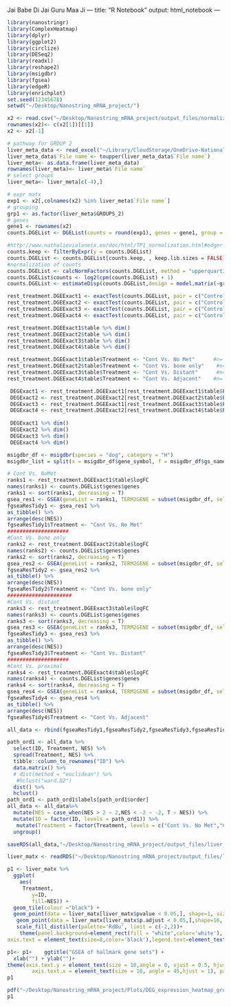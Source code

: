 Jai Babe Di
Jai Guru Maa Ji
---
title: "R Notebook"
output: html_notebook
---


```r
library(nanostringr)
library(ComplexHeatmap)
library(dplyr)
library(ggplot2)
library(circlize)
library(DESeq2)
library(readxl)
library(reshape2)
library(msigdbr)
library(fgsea)
library(edgeR)
library(enrichplot)
set.seed(12345678)
setwd("~/Desktop/Nanostring_mRNA_project/")
```


```r
x2 <- read.csv("~/Desktop/Nanostring_mRNA_project/output_files/normalized_liver_data.csv", check.names = FALSE)
rownames(x2)<- c(x2[1])[[1]]
x2 <- x2[-1]
```

```r
# pathway for GROUP 2
liver_meta_data <- read_excel("~/Library/CloudStorage/OneDrive-NationalInstitutesofHealth/Work/Nanostring_data/NATanalysis1.xlsx",sheet = "Sheet3")
liver_meta_data$`File name`<- toupper(liver_meta_data$`File name`)
liver_meta<- as.data.frame(liver_meta_data)
rownames(liver_meta)<- liver_meta$`File name`
# select groups
liver_meta<- liver_meta[c(-4),]
```

```r
# expr matx
exp1 <- x2[,colnames(x2) %in% liver_meta$`File name`]
# grouping 
grp1 <- as.factor(liver_meta$GROUPS_2)
# genes
gene1 <- rownames(x2)
counts.DGEList <- DGEList(counts = round(exp1), genes = gene1, group = grp1)
```



```r
#http://www.nathalievialaneix.eu/doc/html/TP1_normalization.html#edger
counts.keep <- filterByExpr(y = counts.DGEList)
counts.DGEList <- counts.DGEList[counts.keep, , keep.lib.sizes = FALSE]
#normalization of counts
counts.DGEList <- calcNormFactors(counts.DGEList, method = "upperquartile")
counts.DGEList$counts <- log2(cpm(counts.DGEList) + 1)
counts.DGEList <- estimateDisp(counts.DGEList,design = model.matrix(~grp1))

rest_treatment.DGEExact1 <- exactTest(counts.DGEList, pair = c("Control","1a"))
rest_treatment.DGEExact2 <- exactTest(counts.DGEList, pair = c("Control","1b"))
rest_treatment.DGEExact3 <- exactTest(counts.DGEList, pair = c("Control","3a"))
rest_treatment.DGEExact4 <- exactTest(counts.DGEList, pair = c("Control","3b"))

rest_treatment.DGEExact1$table %>% dim()
rest_treatment.DGEExact2$table %>% dim()
rest_treatment.DGEExact3$table %>% dim()
rest_treatment.DGEExact4$table %>% dim()
```


```r
rest_treatment.DGEExact1$table$Treatment <- "Cont Vs. No Met"      #n= 797
rest_treatment.DGEExact2$table$Treatment <- "Cont Vs. bone only"    #n= 797
rest_treatment.DGEExact3$table$Treatment <- "Cont Vs. Distant"      #n= 797
rest_treatment.DGEExact4$table$Treatment <- "Cont Vs. Adjacent"    #n= 797

 DEGExact1 <- rest_treatment.DGEExact1[rest_treatment.DGEExact1$table$PValue <0.05,]#"Cont Vs. NoMet" = 106 
 DEGExact2 <- rest_treatment.DGEExact2[rest_treatment.DGEExact2$table$PValue <0.05,]# "Cont Vs. bone only" =  110
 DEGExact3 <- rest_treatment.DGEExact1[rest_treatment.DGEExact3$table$PValue <0.05,]# "Cont Vs. distant"= 31
 DEGExact4 <- rest_treatment.DGEExact2[rest_treatment.DGEExact4$table$PValue <0.05,]#"Cont Vs. proximal" =  147
 
 DEGExact1 %>% dim()
 DEGExact2 %>% dim()
 DEGExact3 %>% dim()
 DEGExact4 %>% dim()
```



```r
msigdbr_df <- msigdbr(species = "dog", category = "H")
msigdbr_list = split(x = msigdbr_df$gene_symbol, f = msigdbr_df$gs_name)
```

```r
# Cont Vs. NoMet
ranks1 <- rest_treatment.DGEExact1$table$logFC
names(ranks1) <- counts.DGEList$genes$genes
ranks1 <- sort(ranks1, decreasing = T)
gsea_res1 <- GSEA(geneList = ranks1, TERM2GENE = subset(msigdbr_df, select = c("gs_name","gene_symbol")),pvalueCutoff = 1)
fgseaResTidy1 <- gsea_res1 %>%
as_tibble() %>%
arrange(desc(NES))
fgseaResTidy1$Treatment <- "Cont Vs. No Met" 
####################
#Cont Vs. bone only
ranks2 <- rest_treatment.DGEExact2$table$logFC
names(ranks2) <- counts.DGEList$genes$genes
ranks2 <- sort(ranks2, decreasing = T)
gsea_res2 <- GSEA(geneList = ranks2, TERM2GENE = subset(msigdbr_df, select = c("gs_name","gene_symbol")),pvalueCutoff = 1)
fgseaResTidy2 <- gsea_res2 %>%
as_tibble() %>%
arrange(desc(NES))
fgseaResTidy2$Treatment <- "Cont Vs. bone only"
#####################
#Cont Vs. distant
ranks3 <- rest_treatment.DGEExact3$table$logFC
names(ranks3) <- counts.DGEList$genes$genes
ranks3 <- sort(ranks3, decreasing = T)
gsea_res3 <- GSEA(geneList = ranks3, TERM2GENE = subset(msigdbr_df, select = c("gs_name","gene_symbol")),pvalueCutoff = 1)
fgseaResTidy3 <- gsea_res3 %>%
as_tibble() %>%
arrange(desc(NES))
fgseaResTidy3$Treatment <- "Cont Vs. Distant" 
####################
#Cont Vs. proximal
ranks4 <- rest_treatment.DGEExact4$table$logFC
names(ranks4) <- counts.DGEList$genes$genes
ranks4 <- sort(ranks4, decreasing = T)
gsea_res4 <- GSEA(geneList = ranks4, TERM2GENE = subset(msigdbr_df, select = c("gs_name","gene_symbol")),pvalueCutoff = 1)
fgseaResTidy4 <- gsea_res4 %>%
as_tibble() %>%
arrange(desc(NES))
fgseaResTidy4$Treatment <- "Cont Vs. Adjacent"

all_data <- rbind(fgseaResTidy1,fgseaResTidy2,fgseaResTidy3,fgseaResTidy4)

```


```r
path_ord1 <- all_data %>% 
  select(ID, Treatment, NES) %>% 
  spread(Treatment, NES) %>% 
  tibble::column_to_rownames("ID") %>% 
  data.matrix() %>% 
  # dist(method = "euclidean") %>% 
   #hclust("ward.D2")
  dist() %>% 
  hclust()
path_ord1 <- path_ord1$labels[path_ord1$order]
all_data <- all_data%>%
  mutate(NES = case_when(NES > 2 ~ 2,NES < -2 ~ -2, T ~ NES)) %>% 
  mutate(ID = factor(ID, levels = path_ord1)) %>% 
   mutate(Treatment = factor(Treatment, levels = c("Cont Vs. No Met","Cont Vs. bone only","Cont Vs. Distant","Cont Vs. Adjacent"))) %>% 
  ungroup()

saveRDS(all_data,"~/Desktop/Nanostring_mRNA_project/output_files/liver_GSEA_grp2_data.rds")
```


```r
liver_matx <- readRDS("~/Desktop/Nanostring_mRNA_project/output_files/liver_GSEA_grp2_data.rds")

p1 <- liver_matx %>% 
  ggplot(
    aes(
     Treatment,
        y=ID,
        fill=NES)) +
  geom_tile(colour ="black") + 
  geom_point(data = liver_matx[liver_matx$pvalue < 0.05,], shape=1, size = 1)+
   geom_point(data = liver_matx[liver_matx$p.adjust < 0.05,],shape=16, size = 1)+
   scale_fill_distiller(palette='RdBu', limit = c(-2,2))+
	theme(panel.background=element_rect(fill = "white",color='white'),
axis.text = element_text(size=8,color='black'),legend.text=element_text(size=8,color='black'),legend.title=element_text(size=8,color='black', face = "bold")) + labs(fill='NES\n')

p1<- p1+	ggtitle("GSEA of hallmark gene sets") +
  xlab("") + ylab("")+
theme(axis.text.y = element_text(size = 10,angle = 0, vjust = 0.5, hjust = 1),
        axis.text.x = element_text(size = 10, angle = 45,hjust = 1), panel.grid = element_blank(), text = element_text(size = 12, face = "bold"))+  theme(legend.key.size = unit(0.5, 'cm'))+coord_flip()
p1

pdf("~/Desktop/Nanostring_mRNA_project/Plots/DEG_expression_heatmap_group2_withnewclust.pdf", height = 5, width = 10)
p1 
```



